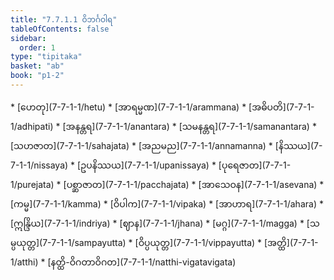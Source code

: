 ```yaml
---
title: "7.7.1.1 ဝိဘင်္ဂဝါရ"
tableOfContents: false
sidebar:
  order: 1
type: "tipitaka"
basket: "ab"
book: "p1-2"
---
```



<DynamicBreadcrumb />



<TableOfContents book="p1-2" section="7.7.1.1">
* [ဟေတု](7-7-1-1/hetu)
* [အာရမ္မဏ](7-7-1-1/arammana)
* [အဓိပတိ](7-7-1-1/adhipati)
* [အနန္တရ](7-7-1-1/anantara)
* [သမနန္တရ](7-7-1-1/samanantara)
* [သဟဇာတ](7-7-1-1/sahajata)
* [အညမည](7-7-1-1/annamanna)
* [နိဿယ](7-7-1-1/nissaya)
* [ဥပနိဿယ](7-7-1-1/upanissaya)
* [ပုရေဇာတ](7-7-1-1/purejata)
* [ပစ္ဆာဇာတ](7-7-1-1/pacchajata)
* [အာသေဝန](7-7-1-1/asevana)
* [ကမ္မ](7-7-1-1/kamma)
* [ဝိပါက](7-7-1-1/vipaka)
* [အာဟာရ](7-7-1-1/ahara)
* [ဣန္ဒြိယ](7-7-1-1/indriya)
* [ဈာန](7-7-1-1/jhana)
* [မဂ္ဂ](7-7-1-1/magga)
* [သမ္ပယုတ္တ](7-7-1-1/sampayutta)
* [ဝိပ္ပယုတ္တ](7-7-1-1/vippayutta)
* [အတ္ထိ](7-7-1-1/atthi)
* [နတ္ထိ-ဝိဂတာဝိဂတ](7-7-1-1/natthi-vigatavigata)
</TableOfContents>